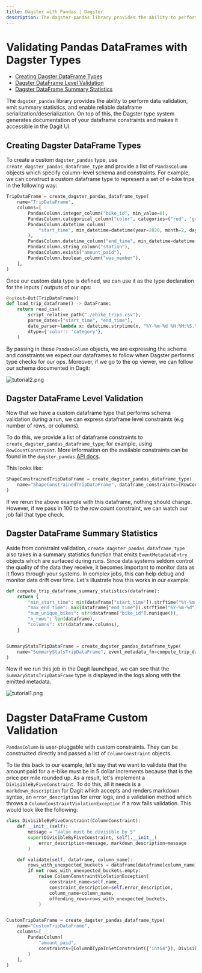 ```yaml
---
title: Dagster with Pandas | Dagster
description: The dagster-pandas library provides the ability to perform data validation, emit summary statistics, and enable reliable dataframe serialization/deserialization.
---
```


# Validating Pandas DataFrames with Dagster Types

- [Creating Dagster DataFrame Types](#creating-dagster-dataframe-types)
- [Dagster DataFrame Level Validation](#dagster-dataframe-level-validation)
- [Dagster DataFrame Summary Statistics](#dagster-dataframe-summary-statistics)

The `dagster_pandas` library provides the ability to perform data validation, emit summary statistics, and enable reliable dataframe serialization/deserialization. On top of this, the Dagster type system generates documentation of your dataframe constraints and makes it accessible in the Dagit UI.

## Creating Dagster DataFrame Types

To create a custom `dagster_pandas` type, use `create_dagster_pandas_dataframe_type` and provide a list of `PandasColumn` objects which specify column-level schema and constraints. For example, we can construct a custom dataframe type to represent a set of e-bike trips in the following way:

```python file=/legacy/dagster_pandas_guide/core_trip.py startafter=start_core_trip_marker_0 endbefore=end_core_trip_marker_0
TripDataFrame = create_dagster_pandas_dataframe_type(
    name="TripDataFrame",
    columns=[
        PandasColumn.integer_column("bike_id", min_value=0),
        PandasColumn.categorical_column("color", categories={"red", "green", "blue"}),
        PandasColumn.datetime_column(
            "start_time", min_datetime=datetime(year=2020, month=2, day=10)
        ),
        PandasColumn.datetime_column("end_time", min_datetime=datetime(year=2020, month=2, day=10)),
        PandasColumn.string_column("station"),
        PandasColumn.exists("amount_paid"),
        PandasColumn.boolean_column("was_member"),
    ],
)
```

Once our custom data type is defined, we can use it as the type declaration for the inputs / outputs of our ops:

```python file=/legacy/dagster_pandas_guide/core_trip.py startafter=start_core_trip_marker_1 endbefore=end_core_trip_marker_1
@op(out=Out(TripDataFrame))
def load_trip_dataframe() -> DataFrame:
    return read_csv(
        script_relative_path("./ebike_trips.csv"),
        parse_dates=["start_time", "end_time"],
        date_parser=lambda x: datetime.strptime(x, "%Y-%m-%d %H:%M:%S.%f"),
        dtype={'color': 'category'},
    )
```

By passing in these `PandasColumn` objects, we are expressing the schema and constraints we expect our dataframes to follow when Dagster performs type checks for our ops. Moreover, if we go to the op viewer, we can follow our schema documented in Dagit:

<Image
alt="tutorial2.png"
src="/images/guides/dagster_pandas/tutorial2.png"
width={1222}
height={1062}
/>

## Dagster DataFrame Level Validation

Now that we have a custom dataframe type that performs schema validation during a run, we can express dataframe level constraints (e.g number of rows, or columns).

To do this, we provide a list of dataframe constraints to `create_dagster_pandas_dataframe_type`; for example, using `RowCountConstraint`. More information on the available constraints can be found in the `dagster_pandas` [API docs](/\_apidocs/libraries/dagster_pandas).

This looks like:

```python file=/legacy/dagster_pandas_guide/shape_constrained_trip.py startafter=start_create_type endbefore=end_create_type
ShapeConstrainedTripDataFrame = create_dagster_pandas_dataframe_type(
    name="ShapeConstrainedTripDataFrame", dataframe_constraints=[RowCountConstraint(4)]
)
```

If we rerun the above example with this dataframe, nothing should change. However, if we pass in 100 to the row count constraint, we can watch our job fail that type check.

## Dagster DataFrame Summary Statistics

Aside from constraint validation, `create_dagster_pandas_dataframe_type` also takes in a summary statistics function that emits `EventMetadataEntry` objects which are surfaced during runs. Since data systems seldom control the quality of the data they receive, it becomes important to monitor data as it flows through your systems. In complex jobs, this can help debug and monitor data drift over time. Let's illustrate how this works in our example:

```python file=/legacy/dagster_pandas_guide/summary_stats.py startafter=start_summary endbefore=end_summary
def compute_trip_dataframe_summary_statistics(dataframe):
    return {
        "min_start_time": min(dataframe["start_time"]).strftime("%Y-%m-%d"),
        "max_end_time": max(dataframe["end_time"]).strftime("%Y-%m-%d"),
        "num_unique_bikes": str(dataframe["bike_id"].nunique()),
        "n_rows": len(dataframe),
        "columns": str(dataframe.columns),
    }


SummaryStatsTripDataFrame = create_dagster_pandas_dataframe_type(
    name="SummaryStatsTripDataFrame", event_metadata_fn=compute_trip_dataframe_summary_statistics
)
```

Now if we run this job in the Dagit launchpad, we can see that the `SummaryStatsTripDataFrame` type is displayed in the logs along with the emitted metadata.

<Image
alt="tutorial1.png"
src="/images/guides/dagster_pandas/tutorial1.png"
width={3574}
height={2020}
/>

# Dagster DataFrame Custom Validation

`PandasColumn` is user-pluggable with custom constraints. They can be constructed directly and passed a list of `ColumnConstraint` objects.

To tie this back to our example, let's say that we want to validate that the amount paid for a e-bike must be in 5 dollar increments because that is the price per mile rounded up. As a result, let's implement a `DivisibleByFiveConstraint`. To do this, all it needs is a `markdown_description` for Dagit which accepts and renders markdown syntax, an `error_description` for error logs, and a validation method which throws a `ColumnConstraintViolationException` if a row fails validation. This would look like the following:

```python file=/legacy/dagster_pandas_guide/custom_column_constraint.py startafter=start_custom_col endbefore=end_custom_col
class DivisibleByFiveConstraint(ColumnConstraint):
    def __init__(self):
        message = "Value must be divisible by 5"
        super(DivisibleByFiveConstraint, self).__init__(
            error_description=message, markdown_description=message
        )

    def validate(self, dataframe, column_name):
        rows_with_unexpected_buckets = dataframe[dataframe[column_name].apply(lambda x: x % 5 != 0)]
        if not rows_with_unexpected_buckets.empty:
            raise ColumnConstraintViolationException(
                constraint_name=self.name,
                constraint_description=self.error_description,
                column_name=column_name,
                offending_rows=rows_with_unexpected_buckets,
            )


CustomTripDataFrame = create_dagster_pandas_dataframe_type(
    name="CustomTripDataFrame",
    columns=[
        PandasColumn(
            "amount_paid",
            constraints=[ColumnDTypeInSetConstraint({"int64"}), DivisibleByFiveConstraint()],
        )
    ],
)
```
